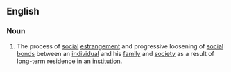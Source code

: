 ==English==

===Noun===
{{en-noun|-}}

# {{sociology}} The process of [[social]] [[estrangement]] and progressive loosening of [[social]] [[bond]]s between an [[individual]] and his [[family]] and [[society]] as a result of long-term residence in an [[institution]].